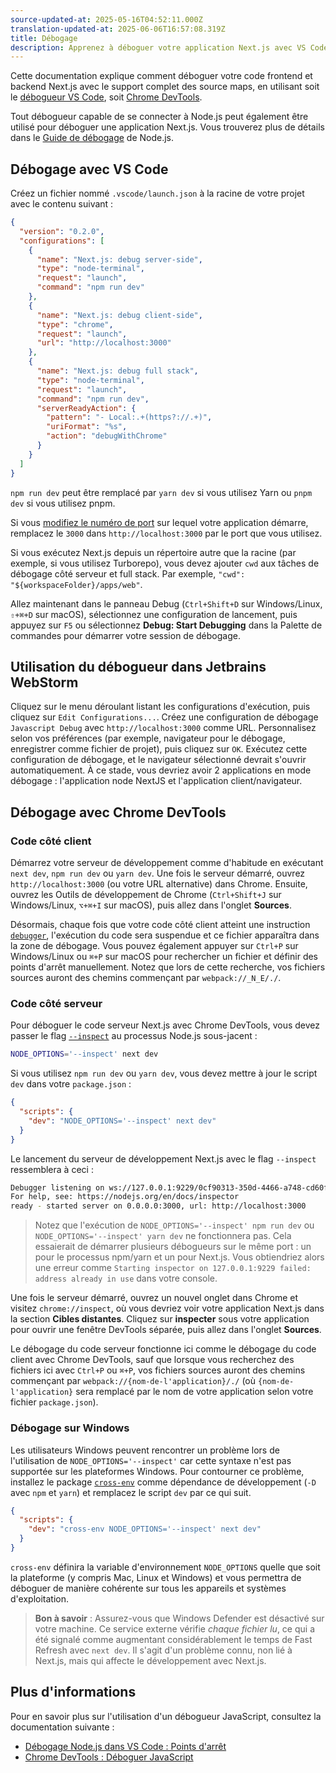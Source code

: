 ```yaml
---
source-updated-at: 2025-05-16T04:52:11.000Z
translation-updated-at: 2025-06-06T16:57:08.319Z
title: Débogage
description: Apprenez à déboguer votre application Next.js avec VS Code ou Chrome DevTools.
---
```


Cette documentation explique comment déboguer votre code frontend et backend Next.js avec le support complet des source maps, en utilisant soit le [débogueur VS Code](https://code.visualstudio.com/docs/editor/debugging), soit [Chrome DevTools](https://developers.google.com/web/tools/chrome-devtools).

Tout débogueur capable de se connecter à Node.js peut également être utilisé pour déboguer une application Next.js. Vous trouverez plus de détails dans le [Guide de débogage](https://nodejs.org/en/docs/guides/debugging-getting-started/) de Node.js.

## Débogage avec VS Code

Créez un fichier nommé `.vscode/launch.json` à la racine de votre projet avec le contenu suivant :

```json filename="launch.json"
{
  "version": "0.2.0",
  "configurations": [
    {
      "name": "Next.js: debug server-side",
      "type": "node-terminal",
      "request": "launch",
      "command": "npm run dev"
    },
    {
      "name": "Next.js: debug client-side",
      "type": "chrome",
      "request": "launch",
      "url": "http://localhost:3000"
    },
    {
      "name": "Next.js: debug full stack",
      "type": "node-terminal",
      "request": "launch",
      "command": "npm run dev",
      "serverReadyAction": {
        "pattern": "- Local:.+(https?://.+)",
        "uriFormat": "%s",
        "action": "debugWithChrome"
      }
    }
  ]
}
```

`npm run dev` peut être remplacé par `yarn dev` si vous utilisez Yarn ou `pnpm dev` si vous utilisez pnpm.

Si vous [modifiez le numéro de port](/docs/pages/api-reference/cli/next#next-dev-options) sur lequel votre application démarre, remplacez le `3000` dans `http://localhost:3000` par le port que vous utilisez.

Si vous exécutez Next.js depuis un répertoire autre que la racine (par exemple, si vous utilisez Turborepo), vous devez ajouter `cwd` aux tâches de débogage côté serveur et full stack. Par exemple, `"cwd": "${workspaceFolder}/apps/web"`.

Allez maintenant dans le panneau Debug (`Ctrl+Shift+D` sur Windows/Linux, `⇧+⌘+D` sur macOS), sélectionnez une configuration de lancement, puis appuyez sur `F5` ou sélectionnez **Debug: Start Debugging** dans la Palette de commandes pour démarrer votre session de débogage.

## Utilisation du débogueur dans Jetbrains WebStorm

Cliquez sur le menu déroulant listant les configurations d'exécution, puis cliquez sur `Edit Configurations...`. Créez une configuration de débogage `Javascript Debug` avec `http://localhost:3000` comme URL. Personnalisez selon vos préférences (par exemple, navigateur pour le débogage, enregistrer comme fichier de projet), puis cliquez sur `OK`. Exécutez cette configuration de débogage, et le navigateur sélectionné devrait s'ouvrir automatiquement. À ce stade, vous devriez avoir 2 applications en mode débogage : l'application node NextJS et l'application client/navigateur.

## Débogage avec Chrome DevTools

### Code côté client

Démarrez votre serveur de développement comme d'habitude en exécutant `next dev`, `npm run dev` ou `yarn dev`. Une fois le serveur démarré, ouvrez `http://localhost:3000` (ou votre URL alternative) dans Chrome. Ensuite, ouvrez les Outils de développement de Chrome (`Ctrl+Shift+J` sur Windows/Linux, `⌥+⌘+I` sur macOS), puis allez dans l'onglet **Sources**.

Désormais, chaque fois que votre code côté client atteint une instruction [`debugger`](https://developer.mozilla.org/docs/Web/JavaScript/Reference/Statements/debugger), l'exécution du code sera suspendue et ce fichier apparaîtra dans la zone de débogage. Vous pouvez également appuyer sur `Ctrl+P` sur Windows/Linux ou `⌘+P` sur macOS pour rechercher un fichier et définir des points d'arrêt manuellement. Notez que lors de cette recherche, vos fichiers sources auront des chemins commençant par `webpack://_N_E/./`.

### Code côté serveur

Pour déboguer le code serveur Next.js avec Chrome DevTools, vous devez passer le flag [`--inspect`](https://nodejs.org/api/cli.html#cli_inspect_host_port) au processus Node.js sous-jacent :

```bash filename="Terminal"
NODE_OPTIONS='--inspect' next dev
```

Si vous utilisez `npm run dev` ou `yarn dev`, vous devez mettre à jour le script `dev` dans votre `package.json` :

```json filename="package.json"
{
  "scripts": {
    "dev": "NODE_OPTIONS='--inspect' next dev"
  }
}
```

Le lancement du serveur de développement Next.js avec le flag `--inspect` ressemblera à ceci :

```bash filename="Terminal"
Debugger listening on ws://127.0.0.1:9229/0cf90313-350d-4466-a748-cd60f4e47c95
For help, see: https://nodejs.org/en/docs/inspector
ready - started server on 0.0.0.0:3000, url: http://localhost:3000
```

> Notez que l'exécution de `NODE_OPTIONS='--inspect' npm run dev` ou `NODE_OPTIONS='--inspect' yarn dev` ne fonctionnera pas. Cela essaierait de démarrer plusieurs débogueurs sur le même port : un pour le processus npm/yarn et un pour Next.js. Vous obtiendriez alors une erreur comme `Starting inspector on 127.0.0.1:9229 failed: address already in use` dans votre console.

Une fois le serveur démarré, ouvrez un nouvel onglet dans Chrome et visitez `chrome://inspect`, où vous devriez voir votre application Next.js dans la section **Cibles distantes**. Cliquez sur **inspecter** sous votre application pour ouvrir une fenêtre DevTools séparée, puis allez dans l'onglet **Sources**.

Le débogage du code serveur fonctionne ici comme le débogage du code client avec Chrome DevTools, sauf que lorsque vous recherchez des fichiers ici avec `Ctrl+P` ou `⌘+P`, vos fichiers sources auront des chemins commençant par `webpack://{nom-de-l'application}/./` (où `{nom-de-l'application}` sera remplacé par le nom de votre application selon votre fichier `package.json`).

### Débogage sur Windows

Les utilisateurs Windows peuvent rencontrer un problème lors de l'utilisation de `NODE_OPTIONS='--inspect'` car cette syntaxe n'est pas supportée sur les plateformes Windows. Pour contourner ce problème, installez le package [`cross-env`](https://www.npmjs.com/package/cross-env) comme dépendance de développement (`-D` avec `npm` et `yarn`) et remplacez le script `dev` par ce qui suit.

```json filename="package.json"
{
  "scripts": {
    "dev": "cross-env NODE_OPTIONS='--inspect' next dev"
  }
}
```

`cross-env` définira la variable d'environnement `NODE_OPTIONS` quelle que soit la plateforme (y compris Mac, Linux et Windows) et vous permettra de déboguer de manière cohérente sur tous les appareils et systèmes d'exploitation.

> **Bon à savoir** : Assurez-vous que Windows Defender est désactivé sur votre machine. Ce service externe vérifie _chaque fichier lu_, ce qui a été signalé comme augmentant considérablement le temps de Fast Refresh avec `next dev`. Il s'agit d'un problème connu, non lié à Next.js, mais qui affecte le développement avec Next.js.

## Plus d'informations

Pour en savoir plus sur l'utilisation d'un débogueur JavaScript, consultez la documentation suivante :

- [Débogage Node.js dans VS Code : Points d'arrêt](https://code.visualstudio.com/docs/nodejs/nodejs-debugging#_breakpoints)
- [Chrome DevTools : Déboguer JavaScript](https://developers.google.com/web/tools/chrome-devtools/javascript)